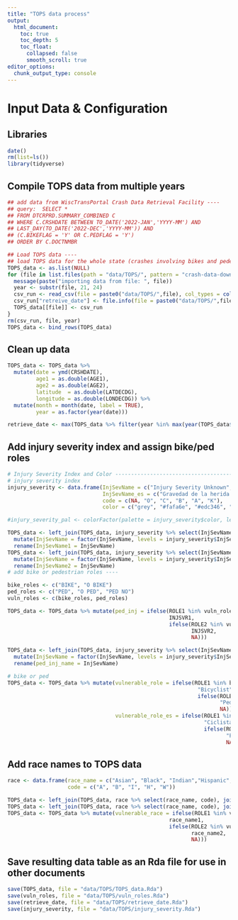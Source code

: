 ```yaml
---
title: "TOPS data process"
output:
  html_document:
    toc: true
    toc_depth: 5
    toc_float:
      collapsed: false
      smooth_scroll: true
editor_options:
  chunk_output_type: console
---
```



# Input Data & Configuration

## Libraries
```r
date()
rm(list=ls())
library(tidyverse)
```

## Compile TOPS data from multiple years
```r
## add data from WiscTransPortal Crash Data Retrieval Facility ----
## query:  SELECT * 
## FROM DTCRPRD.SUMMARY_COMBINED C 
## WHERE C.CRSHDATE BETWEEN TO_DATE('2022-JAN','YYYY-MM') AND 
## LAST_DAY(TO_DATE('2022-DEC','YYYY-MM')) AND 
## (C.BIKEFLAG = 'Y' OR C.PEDFLAG = 'Y') 
## ORDER BY C.DOCTNMBR

## Load TOPS data ----
## load TOPS data for the whole state (crashes involving bikes and pedestrians),
TOPS_data <- as.list(NULL)
for (file in list.files(path = "data/TOPS/", pattern = "crash-data-download")) {
  message(paste("importing data from file: ", file))
  year <- substr(file, 21, 24)
  csv_run <- read_csv(file = paste0("data/TOPS/",file), col_types = cols(.default = "c"))
  csv_run["retreive_date"] <- file.info(file = paste0("data/TOPS/",file))$mtime
  TOPS_data[[file]] <- csv_run
}
rm(csv_run, file, year)
TOPS_data <- bind_rows(TOPS_data)
```

## Clean up data
```r
TOPS_data <- TOPS_data %>% 
  mutate(date = ymd(CRSHDATE), 
         age1 = as.double(AGE1),
         age2 = as.double(AGE2),
         latitude  = as.double(LATDECDG),
         longitude = as.double(LONDECDG)) %>% 
  mutate(month = month(date, label = TRUE),
         year = as.factor(year(date)))

retrieve_date <- max(TOPS_data %>% filter(year %in% max(year(TOPS_data$date), na.rm = TRUE)) %>% pull(retreive_date))
```

## Add injury severity index and assign bike/ped roles
```r
# Injury Severity Index and Color -------------------------------------------
# injury severity index
injury_severity <- data.frame(InjSevName = c("Injury Severity Unknown", "No apparent injury", "Possible Injury", "Suspected Minor Injury","Suspected Serious Injury","Fatality"), 
                              InjSevName_es = c("Gravedad de la herida desconocida", "Sin herida aparente", "Posible herida", "Sospecha de herida menor", "Sospecha de herida grave", "Fatalidad"),
                              code = c(NA, "O", "C", "B", "A", "K"),
                              color = c("grey", "#fafa6e", "#edc346", "#d88d2d", "#bd5721", "#9b1c1c"))

#injury_severity_pal <- colorFactor(palette = injury_severity$color, levels = injury_severity$InjSevName)

TOPS_data <- left_join(TOPS_data, injury_severity %>% select(InjSevName, code), join_by(INJSVR1 == code)) %>% 
  mutate(InjSevName = factor(InjSevName, levels = injury_severity$InjSevName)) %>%
  rename(InjSevName1 = InjSevName)
TOPS_data <- left_join(TOPS_data, injury_severity %>% select(InjSevName, code), join_by(INJSVR2 == code)) %>% 
  mutate(InjSevName = factor(InjSevName, levels = injury_severity$InjSevName)) %>%
  rename(InjSevName2 = InjSevName)
# add bike or pedestrian roles ----

bike_roles <- c("BIKE", "O BIKE")
ped_roles <- c("PED", "O PED", "PED NO")
vuln_roles <- c(bike_roles, ped_roles)

TOPS_data <- TOPS_data %>% mutate(ped_inj = ifelse(ROLE1 %in% vuln_roles, 
                                                   INJSVR1, 
                                                   ifelse(ROLE2 %in% vuln_roles, 
                                                          INJSVR2,
                                                          NA)))

TOPS_data <- left_join(TOPS_data, injury_severity %>% select(InjSevName, code), join_by(ped_inj == code)) %>% 
  mutate(InjSevName = factor(InjSevName, levels = injury_severity$InjSevName)) %>%
  rename(ped_inj_name = InjSevName)

# bike or ped
TOPS_data <- TOPS_data %>% mutate(vulnerable_role = ifelse(ROLE1 %in% bike_roles | ROLE2 %in% bike_roles, 
                                                            "Bicyclist", 
                                                            ifelse(ROLE1 %in% ped_roles | ROLE2 %in% ped_roles, 
                                                                   "Pedestrian",
                                                                   NA)),
                                  vulnerable_role_es = ifelse(ROLE1 %in% bike_roles | ROLE2 %in% bike_roles, 
                                                              "Ciclista", 
                                                              ifelse(ROLE1 %in% ped_roles | ROLE2 %in% ped_roles, 
                                                                     "Peatón",
                                                                     NA)))
```

## Add race names to TOPS data
```r
race <- data.frame(race_name = c("Asian", "Black", "Indian","Hispanic","White"), 
                   code = c("A", "B", "I", "H", "W"))

TOPS_data <- left_join(TOPS_data, race %>% select(race_name, code), join_by(RACE1 == code)) %>% rename(race_name1 = race_name)
TOPS_data <- left_join(TOPS_data, race %>% select(race_name, code), join_by(RACE2 == code)) %>% rename(race_name2 = race_name)
TOPS_data <- TOPS_data %>% mutate(vulnerable_race = ifelse(ROLE1 %in% vuln_roles, 
                                                   race_name1, 
                                                   ifelse(ROLE2 %in% vuln_roles, 
                                                          race_name2,
                                                          NA)))
```

## Save resulting data table as an Rda file for use in other documents
```r
save(TOPS_data, file = "data/TOPS/TOPS_data.Rda")
save(vuln_roles, file = "data/TOPS/vuln_roles.Rda")
save(retrieve_date, file = "data/TOPS/retrieve_date.Rda")
save(injury_severity, file = "data/TOPS/injury_severity.Rda")
```
